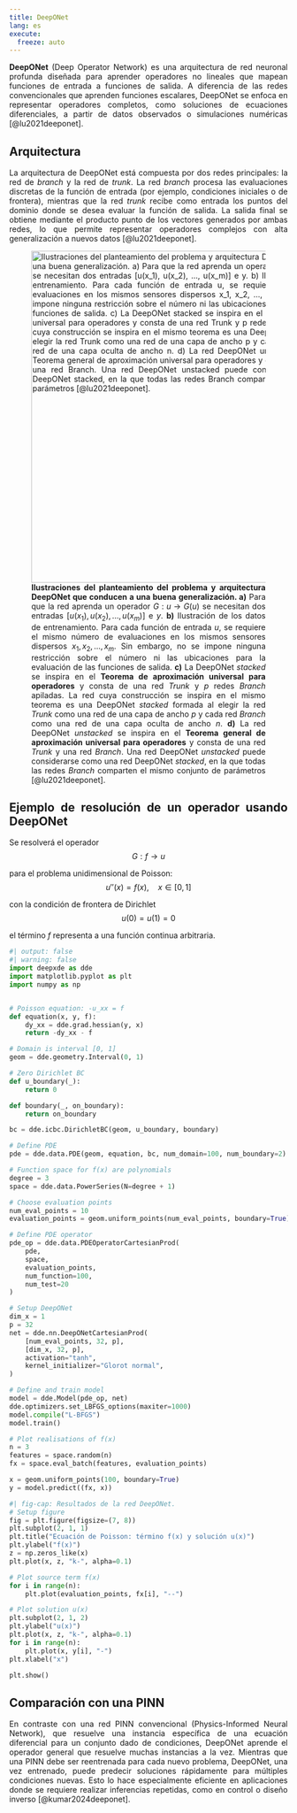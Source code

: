 ```yaml
---
title: DeepONet
lang: es
execute: 
  freeze: auto
---
```


::: {style="text-align: justify"}
**DeepONet** (Deep Operator Network) es una arquitectura de red neuronal profunda diseñada para aprender operadores no lineales que mapean funciones de entrada a funciones de salida. A diferencia de las redes convencionales que aprenden funciones escalares, DeepONet se enfoca en representar operadores completos, como soluciones de ecuaciones diferenciales, a partir de datos observados o simulaciones numéricas [@lu2021deeponet].


## Arquitectura
La arquitectura de DeepONet está compuesta por dos redes principales: la red de *branch* y la red de *trunk*. La red *branch* procesa las evaluaciones discretas de la función de entrada (por ejemplo, condiciones iniciales o de frontera), mientras que la red *trunk* recibe como entrada los puntos del dominio donde se desea evaluar la función de salida. La salida final se obtiene mediante el producto punto de los vectores generados por ambas redes, lo que permite representar operadores complejos con alta generalización a nuevos datos [@lu2021deeponet].

![**Ilustraciones del planteamiento del problema y arquitectura DeepONet que conducen a una buena generalización. a)** Para que la red aprenda un operador $G : u \rightarrow G(u)$ se necesitan dos entradas $[u(x_1), u(x_2), ..., u(x_m)]$ e $y$. **b)** Ilustración de los datos de entrenamiento. Para cada función de entrada $u$, se requiere el mismo número de evaluaciones en los mismos sensores dispersos $x_1, x_2, ..., x_m$. Sin embargo, no se impone ninguna restricción sobre el número ni las ubicaciones para la evaluación de las funciones de salida. **c)** La DeepONet *stacked* se inspira en el **Teorema de aproximación universal para operadores** y consta de una red *Trunk* y $p$ redes *Branch* apiladas. La red cuya construcción se inspira en el mismo teorema es una DeepONet *stacked* formada al elegir la red *Trunk* como una red de una capa de ancho $p$ y cada red *Branch* como una red de una capa oculta de ancho $n$. **d)** La red DeepONet *unstacked* se inspira en el **Teorema general de aproximación universal para operadores** y consta de una red *Trunk* y una red *Branch*. Una red DeepONet *unstacked* puede considerarse como una red DeepONet *stacked*, en la que todas las redes *Branch* comparten el mismo conjunto de parámetros [@lu2021deeponet].](images/deeponet_architecture.png){#fig-deeponet-arch fig-align="center" width="600"}

## Ejemplo de resolución de un operador usando DeepONet
Se resolverá el operador
$$
G: f\rightarrow u
$$

para el problema unidimensional de Poisson:
$$
u''(x) = f(x), \quad x\in[0,1]
$$

con la condición de frontera de Dirichlet
$$
u(0)=u(1)=0
$$

el término $f$ representa a una función continua arbitraria.

```python
#| output: false
#| warning: false
import deepxde as dde
import matplotlib.pyplot as plt
import numpy as np


# Poisson equation: -u_xx = f
def equation(x, y, f):
    dy_xx = dde.grad.hessian(y, x)
    return -dy_xx - f

# Domain is interval [0, 1]
geom = dde.geometry.Interval(0, 1)

# Zero Dirichlet BC
def u_boundary(_):
    return 0

def boundary(_, on_boundary):
    return on_boundary

bc = dde.icbc.DirichletBC(geom, u_boundary, boundary)

# Define PDE
pde = dde.data.PDE(geom, equation, bc, num_domain=100, num_boundary=2)

# Function space for f(x) are polynomials
degree = 3
space = dde.data.PowerSeries(N=degree + 1)

# Choose evaluation points
num_eval_points = 10
evaluation_points = geom.uniform_points(num_eval_points, boundary=True)

# Define PDE operator
pde_op = dde.data.PDEOperatorCartesianProd(
    pde,
    space,
    evaluation_points,
    num_function=100,
    num_test=20
)

# Setup DeepONet
dim_x = 1
p = 32
net = dde.nn.DeepONetCartesianProd(
    [num_eval_points, 32, p],
    [dim_x, 32, p],
    activation="tanh",
    kernel_initializer="Glorot normal",
)

# Define and train model
model = dde.Model(pde_op, net)
dde.optimizers.set_LBFGS_options(maxiter=1000)
model.compile("L-BFGS")
model.train()

# Plot realisations of f(x)
n = 3
features = space.random(n)
fx = space.eval_batch(features, evaluation_points)

x = geom.uniform_points(100, boundary=True)
y = model.predict((fx, x))
```

```python
#| fig-cap: Resultados de la red DeepONet.
# Setup figure
fig = plt.figure(figsize=(7, 8))
plt.subplot(2, 1, 1)
plt.title("Ecuación de Poisson: término f(x) y solución u(x)")
plt.ylabel("f(x)")
z = np.zeros_like(x)
plt.plot(x, z, "k-", alpha=0.1)

# Plot source term f(x)
for i in range(n):
    plt.plot(evaluation_points, fx[i], "--")

# Plot solution u(x)
plt.subplot(2, 1, 2)
plt.ylabel("u(x)")
plt.plot(x, z, "k-", alpha=0.1)
for i in range(n):
    plt.plot(x, y[i], "-")
plt.xlabel("x")

plt.show()
```


## Comparación con una PINN
En contraste con una red PINN convencional (Physics-Informed Neural Network), que resuelve una instancia específica de una ecuación diferencial para un conjunto dado de condiciones, DeepONet aprende el operador general que resuelve muchas instancias a la vez. Mientras que una PINN debe ser reentrenada para cada nuevo problema, DeepONet, una vez entrenado, puede predecir soluciones rápidamente para múltiples condiciones nuevas. Esto lo hace especialmente eficiente en aplicaciones donde se requiere realizar inferencias repetidas, como en control o diseño inverso [@kumar2024deeponet].





:::